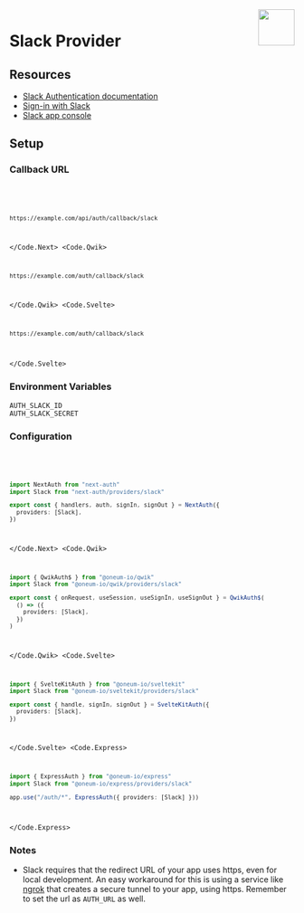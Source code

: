 
<img align="right" src="/img/providers/slack.svg" height="64" width="64" />

# Slack Provider

## Resources

- [Slack Authentication documentation](https://api.slack.com/authentication)
- [Sign-in with Slack](https://api.slack.com/docs/sign-in-with-slack)
- [Slack app console](https://api.slack.com/apps)

## Setup

### Callback URL

<Code>
  <Code.Next>

```bash
https://example.com/api/auth/callback/slack
```

  </Code.Next>
  <Code.Qwik>

```bash
https://example.com/auth/callback/slack
```

  </Code.Qwik>
  <Code.Svelte>

```bash
https://example.com/auth/callback/slack
```

  </Code.Svelte>
</Code>

### Environment Variables

```
AUTH_SLACK_ID
AUTH_SLACK_SECRET
```

### Configuration

<Code>
  <Code.Next>

```ts filename="/auth.ts"
import NextAuth from "next-auth"
import Slack from "next-auth/providers/slack"

export const { handlers, auth, signIn, signOut } = NextAuth({
  providers: [Slack],
})
```

  </Code.Next>
  <Code.Qwik>
  
```ts filename="/src/routes/plugin@auth.ts"
import { QwikAuth$ } from "@oneum-io/qwik"
import Slack from "@oneum-io/qwik/providers/slack"

export const { onRequest, useSession, useSignIn, useSignOut } = QwikAuth$(
  () => ({
    providers: [Slack],
  })
)
```

  </Code.Qwik>
  <Code.Svelte>

```ts filename="/src/auth.ts"
import { SvelteKitAuth } from "@oneum-io/sveltekit"
import Slack from "@oneum-io/sveltekit/providers/slack"

export const { handle, signIn, signOut } = SvelteKitAuth({
  providers: [Slack],
})
```

  </Code.Svelte>
  <Code.Express>

```ts filename="/src/app.ts"
import { ExpressAuth } from "@oneum-io/express"
import Slack from "@oneum-io/express/providers/slack"

app.use("/auth/*", ExpressAuth({ providers: [Slack] }))
```

  </Code.Express>
</Code>

### Notes

- Slack requires that the redirect URL of your app uses https, even for local development. An easy workaround for this is using a service like [ngrok](https://ngrok.com/) that creates a secure tunnel to your app, using https. Remember to set the url as `AUTH_URL` as well.
